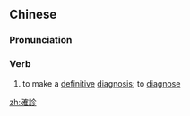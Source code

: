 {{also|确诊}}
==Chinese==
{{zh-forms|s=确诊}}

===Pronunciation===
{{zh-pron
|m=quèzhěn
|c=kok3 can2
|mn=qz,xm,zz:khak-chín
|cat=v
}}

===Verb===
{{zh-verb}}

# {{lb|zh|medicine}} to make a [[definitive]] [[diagnosis]]; to [[diagnose]]

[[zh:確診]]